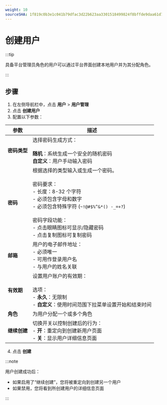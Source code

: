 ```yaml
---
weight: 10
sourceSHA: 1f819c0b3e1c041b79dfac3d22b623aa3301518499824f8bffde9daa61d76e67
---
```


# 创建用户

 :::tip

具备平台管理员角色的用户可以通过平台界面创建本地用户并为其分配角色。

:::

## 步骤

1. 在左侧导航栏中，点击 **用户** > **用户管理**
2. 点击 **创建用户**
3. 配置以下参数：

| 参数                 | 描述                                                                                                                                                                                                                                                                                                                                                     |
| --------------------- | --------------------------------------------------------------------------------------------------------------------------------------------------------------------------------------------------------------------------------------------------------------------------------------------------------------------------------------------------------- |
| **密码类型**         | 选择密码生成方式：<br /><br />**随机**：系统生成一个安全的随机密码<br />**自定义**：用户手动输入密码                                                                                                                                                                                                                                                    |
| **密码**             | 根据选择的类型输入或生成一个密码。<br /><br />密码要求：<br />- 长度：8-32 个字符<br />- 必须包含字母和数字<br />- 必须包含特殊字符 (`~!@#$%^&*() -_=+?`)<br /><br />密码字段功能：<br />- 点击眼睛图标可显示/隐藏密码<br />- 点击复制图标可复制密码                                                                                            |
| **邮箱**             | 用户的电子邮件地址：<br />- 必须唯一<br />- 可用作登录用户名<br />- 与用户的姓名关联                                                                                                                                                                                                                                                                           |
| **有效期**           | 设置用户账户的有效期：<br /><br />选项：<br />- **永久**：无限制<br />- **自定义**：使用时间范围下拉菜单设置开始和结束时间                                                                                                                                                                                                                                   |
| **角色**             | 为用户分配一个或多个角色                                                                                                                                                                                                                                                                                                                                |
| **继续创建**         | 切换开关以控制创建后的行为：<br />- **开**：重定向到创建新用户页面<br />- **关**：显示用户详细信息页面                                                                                                                                                                                                                                                       |

4. 点击 **创建**

:::note

用户创建成功后：

- 如果启用了“继续创建”，您将被重定向到创建另一个用户
- 如果禁用，您将看到所创建用户的详细信息页面

:::
